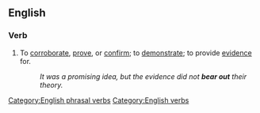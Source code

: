 ==English==

===Verb===
{{en-verb|inf=to [[bear]] [[out]]|bears out|bearing out|bore out|borne out}}
# To [[corroborate]], [[prove]], or [[confirm]]; to [[demonstrate]]; to provide [[evidence]] for.
#:''It was a promising idea, but the evidence did not '''bear out''' their theory.''
[[Category:English phrasal verbs]]
[[Category:English verbs]]